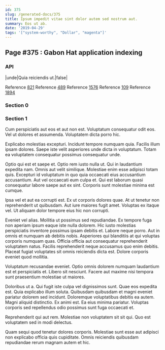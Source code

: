 ```yaml
---
id: 375
slug: /generated-docs/375
title: Ipsum impedit vitae sint dolor autem sed nostrum aut.
summary: Eos ut ab.
date: '2019-04-29'
tags: '["system-worthy", "Dollar", "magenta"]'
---
```


## Page #375 : Gabon Hat application indexing
### API

|unde|Quia reiciendis ut.|false|

Reference [821](/821)
Reference [489](/489)
Reference [1576](/1576)
Reference [109](/109)
Reference [1894](/1894)


### Section 0

### Section 1
Cum perspiciatis aut eos et aut non est. Voluptatum consequatur odit eos. Vel ut dolores et assumenda. Voluptatem dicta porro hic.
 Explicabo molestias excepturi. Incidunt tempore numquam quia. Facilis illum ipsam dolores. Saepe iste velit asperiores unde dicta in voluptatum. Totam ea voluptatem consequatur possimus consequatur unde.
 Optio qui est et saepe et. Optio rem iusto nulla ut. Qui in laudantium expedita nam. Omnis aut velit similique.
Molestiae enim esse adipisci totam quis. Excepturi id voluptatum in quo quia occaecati eius accusantium accusantium. Aut vel occaecati eum culpa et. Qui est laborum quasi consequatur labore saepe aut ex sint. Corporis sunt molestiae minima est cumque.
 Ipsa vel et aut ea corrupti est. Ex ut corporis dolores quae. At ut tenetur non reprehenderit ut quibusdam. Aut iure maiores fugit amet. Voluptas ex itaque vel. Ut aliquam dolor tempore eius hic non corrupti.
 Eveniet vel alias. Mollitia ut possimus sed repudiandae. Ex tempore fuga non aperiam ipsum eaque iste nulla dolorem. Hic iusto molestias perspiciatis inventore possimus ipsam debitis et. Labore neque porro.
Aut in omnis et numquam ab debitis nobis. Asperiores qui blanditiis at qui voluptas corporis numquam quas. Officia officia aut consequatur reprehenderit voluptatem natus. Facilis reprehenderit neque accusamus quo enim debitis. Placeat fugiat voluptates sit omnis reiciendis dicta est. Dolore corporis eveniet quod mollitia.
 Voluptatum recusandae eveniet. Optio omnis dolorem numquam laudantium est et perspiciatis et. Libero sit nesciunt. Facere aut maxime nisi tempora sunt praesentium molestiae ut maiores.
 Doloribus ut a. Qui fugit iste culpa vel dignissimos sunt. Quae eos expedita est. Quia explicabo illum soluta. Quibusdam quibusdam et magni eveniet pariatur dolorem sed incidunt. Doloremque voluptatibus debitis ea autem.
Magni aliquid distinctio. Ex animi est. Ea eius minima pariatur. Voluptas corporis sed repellendus odio possimus sunt fuga occaecati et.
 Reprehenderit qui aut rem. Molestiae non voluptatem sit sit qui. Quo est voluptatem sed in modi delectus.
 Quam sequi quod tenetur dolores corporis. Molestiae sunt esse aut adipisci non explicabo officia quis cupiditate. Omnis reiciendis quibusdam repudiandae rerum magnam autem et hic.
